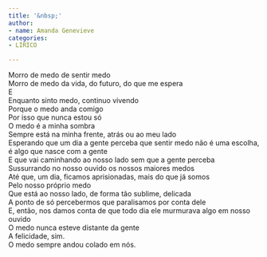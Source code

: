 ```yaml
---
title: '&nbsp;'
author:
- name: Amanda Genevieve
categories:
- LÍRICO

---
```


| Morro de medo de sentir medo
| Morro de medo da vida, do futuro, do que me espera
| E
| Enquanto sinto medo, continuo vivendo
| Porque o medo anda comigo
| Por isso que nunca estou só
| O medo é a minha sombra
| Sempre está na minha frente, atrás ou ao meu lado
| Esperando que um dia a gente perceba que sentir medo não é uma escolha, é algo que nasce com a gente
| E que vai caminhando ao nosso lado sem que a gente perceba
| Sussurrando no nosso ouvido os nossos maiores medos
| Até que, um dia, ficamos aprisionadas, mais do que já somos
| Pelo nosso próprio medo
| Que está ao nosso lado, de forma tão sublime, delicada
| A ponto de só percebermos que paralisamos por conta dele
| E, então, nos damos conta de que todo dia ele murmurava algo em nosso ouvido
| O medo nunca esteve distante da gente 
| A felicidade, sim.
| O medo sempre andou colado em nós.

<a href="https://instagram.com/Amandaa.ols"><i class="bi bi-instagram"></i></a>
